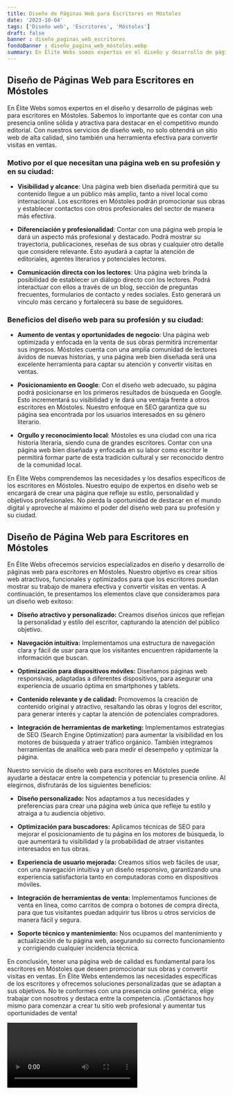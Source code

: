 ```yaml
---
title: Diseño de Páginas Web para Escritores en Móstoles
date: '2023-10-04'
tags: ['Diseño web', 'Escritores', 'Móstoles']
draft: false
banner : diseño_paginas_web_escritores
fondoBanner : diseño_pagina_web_móstoles.webp
summary: En Élite Webs somos expertos en el diseño y desarrollo de páginas web para escritores en Móstoles. Sabemos lo importante que es contar con una presencia online sólida y atractiva para destacar en el competitivo mundo editorial. Con nuestros servicios de diseño web, no solo obtendrá un sitio web de alta calidad, sino también una herramienta efectiva para convertir visitas en ventas.
---
```


## Diseño de Páginas Web para Escritores en Móstoles

En Élite Webs somos expertos en el diseño y desarrollo de páginas web para escritores en Móstoles. Sabemos lo importante que es contar con una presencia online sólida y atractiva para destacar en el competitivo mundo editorial. Con nuestros servicios de diseño web, no solo obtendrá un sitio web de alta calidad, sino también una herramienta efectiva para convertir visitas en ventas.

### Motivo por el que necesitan una página web en su profesión y en su ciudad:

- **Visibilidad y alcance**: Una página web bien diseñada permitirá que su contenido llegue a un público más amplio, tanto a nivel local como internacional. Los escritores en Móstoles podrán promocionar sus obras y establecer contactos con otros profesionales del sector de manera más efectiva.

- **Diferenciación y profesionalidad**: Contar con una página web propia le dará un aspecto más profesional y destacado. Podrá mostrar su trayectoria, publicaciones, reseñas de sus obras y cualquier otro detalle que considere relevante. Esto ayudará a captar la atención de editoriales, agentes literarios y potenciales lectores.

- **Comunicación directa con los lectores**: Una página web brinda la posibilidad de establecer un diálogo directo con los lectores. Podrá interactuar con ellos a través de un blog, sección de preguntas frecuentes, formularios de contacto y redes sociales. Esto generará un vínculo más cercano y fortalecerá su base de seguidores.

### Beneficios del diseño web para su profesión y su ciudad:

- **Aumento de ventas y oportunidades de negocio**: Una página web optimizada y enfocada en la venta de sus obras permitirá incrementar sus ingresos. Móstoles cuenta con una amplia comunidad de lectores ávidos de nuevas historias, y una página web bien diseñada será una excelente herramienta para captar su atención y convertir visitas en ventas.

- **Posicionamiento en Google**: Con el diseño web adecuado, su página podrá posicionarse en los primeros resultados de búsqueda en Google. Esto incrementará su visibilidad y le dará una ventaja frente a otros escritores en Móstoles. Nuestro enfoque en SEO garantiza que su página sea encontrada por los usuarios interesados en su género literario.

- **Orgullo y reconocimiento local**: Móstoles es una ciudad con una rica historia literaria, siendo cuna de grandes escritores. Contar con una página web bien diseñada y enfocada en su labor como escritor le permitirá formar parte de esta tradición cultural y ser reconocido dentro de la comunidad local.

En Élite Webs comprendemos las necesidades y los desafíos específicos de los escritores en Móstoles. Nuestro equipo de expertos en diseño web se encargará de crear una página que refleje su estilo, personalidad y objetivos profesionales. No pierda la oportunidad de destacar en el mundo digital y aproveche al máximo el poder del diseño web para su profesión y su ciudad.

<GifSeo />

<Cta />

## Diseño de Página Web para Escritores en Móstoles

En Élite Webs ofrecemos servicios especializados en diseño y desarrollo de páginas web para escritores en Móstoles. Nuestro objetivo es crear sitios web atractivos, funcionales y optimizados para que los escritores puedan mostrar su trabajo de manera efectiva y convertir visitas en ventas. A continuación, te presentamos los elementos clave que consideramos para un diseño web exitoso:

- **Diseño atractivo y personalizado:** Creamos diseños únicos que reflejan la personalidad y estilo del escritor, capturando la atención del público objetivo.

- **Navegación intuitiva:** Implementamos una estructura de navegación clara y fácil de usar para que los visitantes encuentren rápidamente la información que buscan.

- **Optimización para dispositivos móviles:** Diseñamos páginas web responsivas, adaptadas a diferentes dispositivos, para asegurar una experiencia de usuario óptima en smartphones y tablets.

- **Contenido relevante y de calidad:** Promovemos la creación de contenido original y atractivo, resaltando las obras y logros del escritor, para generar interés y captar la atención de potenciales compradores.

- **Integración de herramientas de marketing:** Implementamos estrategias de SEO (Search Engine Optimization) para aumentar la visibilidad en los motores de búsqueda y atraer tráfico orgánico. También integramos herramientas de analítica web para medir el desempeño y optimizar la página.

Nuestro servicio de diseño web para escritores en Móstoles puede ayudarte a destacar entre la competencia y potenciar tu presencia online. Al elegirnos, disfrutarás de los siguientes beneficios:

- **Diseño personalizado:** Nos adaptamos a tus necesidades y preferencias para crear una página web única que refleje tu estilo y atraiga a tu audiencia objetivo.

- **Optimización para buscadores:** Aplicamos técnicas de SEO para mejorar el posicionamiento de tu página en los motores de búsqueda, lo que aumentará tu visibilidad y la probabilidad de atraer visitantes interesados en tus obras.

- **Experiencia de usuario mejorada:** Creamos sitios web fáciles de usar, con una navegación intuitiva y un diseño responsivo, garantizando una experiencia satisfactoria tanto en computadoras como en dispositivos móviles.

- **Integración de herramientas de venta:** Implementamos funciones de venta en línea, como carritos de compra o botones de compra directa, para que tus visitantes puedan adquirir tus libros u otros servicios de manera fácil y segura.

- **Soporte técnico y mantenimiento:** Nos ocupamos del mantenimiento y actualización de tu página web, asegurando su correcto funcionamiento y corrigiendo cualquier incidencia técnica.

En conclusión, tener una página web de calidad es fundamental para los escritores en Móstoles que deseen promocionar sus obras y convertir visitas en ventas. En Élite Webs entendemos las necesidades específicas de los escritores y ofrecemos soluciones personalizadas que se adaptan a sus objetivos. No te conformes con una presencia online genérica, elige trabajar con nosotros y destaca entre la competencia. ¡Contáctanos hoy mismo para comenzar a crear tu sitio web profesional y aumentar tus oportunidades de venta!

<Video />

<CtaBot job='Escritores' city='Móstoles'/>

<Gmaps query='Móstoles+españa+maps' />
